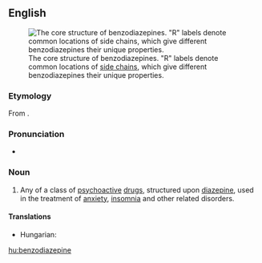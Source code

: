 ==English==
{{wikipedia}}
[[Image:Benzodiazepine.svg|thumb|The core structure of benzodiazepines. "R" labels denote common locations of [[side chain]]s, which give different benzodiazepines their unique properties.]]

===Etymology===
From {{prefix|benzo|diazepine}}.

===Pronunciation===
*{{IPA|/ˌbɛnzoʊdaɪˈæzɨpiːn/}}

===Noun===
{{en-noun}}

# Any of a class of [[psychoactive]] [[drug]]s, structured upon [[diazepine]], used in the treatment of [[anxiety]], [[insomnia]] and other related disorders.

====Translations====
{{trans-top|any of a class of psychoactive drugs}}
* Hungarian: {{t+|hu|benzodiazepin}}
{{trans-mid}}
{{trans-bottom}}

[[hu:benzodiazepine]]